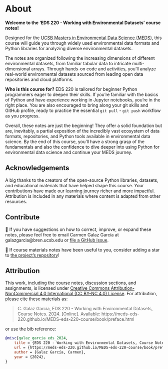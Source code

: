# About

**Welcome to the 'EDS 220 - Working with Environmental Datasets' course notes!**

Designed for the [UCSB Masters in Environmental Data Science (MEDS)](https://bren.ucsb.edu/masters-programs/master-environmental-data-science), this course will guide you through widely used environmental data formats and Python libraries for analyzing diverse environmental datasets.

The notes are organized following the increasing dimensions of different environmental datasets, from familiar tabular data to intricate multi-dimensional arrays. Through hands-on code and activities, you'll analyze real-world environmental datasets sourced from leading open data repositories and cloud platforms.

**Who is this course for?** 
EDS 220 is tailored for beginner Python programmers eager to deepen their skills. If you’re familiar with the basics of Python and have experience working in Jupyter notebooks, you're in the right place. 
You are also encouraged to bring along your git skills and GitHub profile, ready to practice the essential `git pull` - `git push` workflow as you progress.

Overall, these notes are just the beginning!
They offer a solid foundation but are, inevitably, a partial exposition of the incredibly vast ecosystem of data formats, repositories, and Python tools available in environmental data science. 
By the end of this course, you'll have a strong grasp of the fundamentals and also the confidence to dive deeper into using Python for environmental data science and continue your MEDS journey.

## Acknowledgements
A big thanks to the creators of the open-source Python libraries, datasets, and educational materials that have helped shape this course. Your contributions have made our learning journey richer and more impactful. Attribution is included in any materials where content is adapted from other resources.

## Contribute
📝 If you have suggestions on how to correct, improve, or expand these notes, please feel free to email Carmen Galaz García at galazgarcia@bren.ucsb.edu or [file a GitHub issue](https://github.com/MEDS-eds-220/MEDS-eds-220-course/issues). 

🌟 If course materials notes have been useful to you, consider adding a star to [the project's repository](https://github.com/MEDS-eds-220/MEDS-eds-220-course/)!

## Attribution

This work, including the course notes, discussion sections, and assignments, is licensed under [Creative Commons Attribution-NonCommercial 4.0 International (CC BY-NC 4.0) License](https://creativecommons.org/licenses/by-nc/4.0/). For attribution, please cite these materials as:

> C. Galaz García, EDS 220 - Working with Environmental Datasets, Course Notes. 2024. [Online]. Available: https://meds-eds-220.github.io/MEDS-eds-220-course/book/preface.html

or use the bib reference:

```bib
@misc{galaz_garcia_eds_2024,
	title = {EDS 220 - Working with Environmental Datasets, Course Notes},
	url = {https://meds-eds-220.github.io/MEDS-eds-220-course/book/preface.html},
	author = {Galaz García, Carmen},
	year = {2024},
}
```

